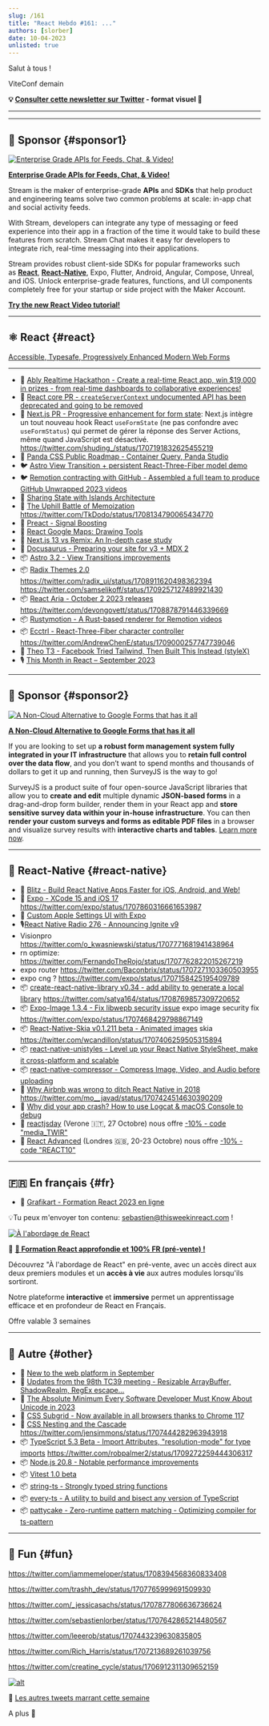 ```yaml
---
slug: /161
title: "React Hebdo #161: ..."
authors: [slorber]
date: 10-04-2023
unlisted: true
---
```


Salut à tous !

ViteConf demain

<Todo />

<!-- truncate -->

**💡 [Consulter cette newsletter sur Twitter](https://slo.im/thread) - format visuel 🎨**

---


<Support />

---

## 💸 Sponsor {#sponsor1}

[![Enterprise Grade APIs for Feeds, Chat, & Video!](/emails/issues/153/stream.jpg)](https://getstream.io/video/voice-calling/?utm_source=thisweekinreact&utm_medium=sponsorship&utm_content=&utm_campaign=thisweekinreact_July2023_video_klmh22)

[**Enterprise Grade APIs for Feeds, Chat, & Video!**](https://getstream.io/video/docs/react/?utm_source=thisweekinreact&utm_medium=sponsorship&utm_content=&utm_campaign=thisweekinreact_July2023_video_klmh22)

Stream is the maker of enterprise-grade **APIs** and **SDKs** that help product and engineering teams solve two common problems at scale: in-app chat and social activity feeds.

With Stream, developers can integrate any type of messaging or feed experience into their app in a fraction of the time it would take to build these features from scratch. Stream Chat makes it easy for developers to integrate rich, real-time messaging into their applications.

Stream provides robust client-side SDKs for popular frameworks such as [**React**](https://getstream.io/chat/sdk/react/?utm_source=thisweekinreact&utm_medium=sponsorship&utm_content=&utm_campaign=thisweekinreact_July2023_video_klmh22), [**React-Native**](https://getstream.io/chat/sdk/react-native/?utm_source=thisweekinreact&utm_medium=sponsorship&utm_content=&utm_campaign=thisweekinreact_July2023_video_klmh22), Expo, Flutter, Android, Angular, Compose, Unreal, and iOS.
Unlock enterprise-grade features, functions, and UI components completely free for your startup or side project with the Maker Account.

[**Try the new React Video tutorial!**](https://getstream.io/video/docs/react/?utm_source=thisweekinreact&utm_medium=sponsorship&utm_content=&utm_campaign=thisweekinreact_July2023_video_klmh22)

---

## ⚛️ React {#react}

[Accessible, Typesafe, Progressively Enhanced Modern Web Forms](https://www.epicweb.dev/accessible-typesafe-progressively-enhanced-modern-web-forms)

---

- 💸 [Ably Realtime Hackathon - Create a real-time React app, win $19,000 in prizes - from real-time dashboards to collaborative experiences!](https://ably.devpost.com/?utm_campaign=23-hackathon&utm_source=thisweekinreact&utm_medium=referral)
- 👀 [React core PR - `createServerContext` undocumented API has been deprecated and going to be removed](https://github.com/facebook/react/pull/27424)
- 👀 [Next.js PR - Progressive enhancement for form state](https://github.com/vercel/next.js/pull/55584): Next.js intègre un tout nouveau hook React `useFormState` (ne pas confondre avec `useFormStatus`) qui permet de gérer la réponse des Server Actions, même quand JavaScript est désactivé. https://twitter.com/shuding_/status/1707191832625455219
- 👀 [Panda CSS Public Roadmap - Container Query, Panda Studio](https://panda-css.canny.io/)
- 🐦 [Astro View Transition + persistent React-Three-Fiber model demo](https://twitter.com/astrodotbuild/status/1707918024471355406)
- 🐦 [Remotion contracting with GitHub - Assembled a full team to produce GitHub Unwrapped 2023 videos](https://twitter.com/Remotion/status/1707664519403614323)
- 📜 [Sharing State with Islands Architecture](https://frontendatscale.com/blog/islands-architecture-state/)
- 📜 [The Uphill Battle of Memoization](https://tkdodo.eu/blog/the-uphill-battle-of-memoization) https://twitter.com/TkDodo/status/1708134790065434770
- 📜 [Preact - Signal Boosting](https://preactjs.com/blog/signal-boosting/)
- 📜 [React Google Maps: Drawing Tools](https://sudolabs.com/insights/react-google-maps-drawing-tools)
- 📜 [Next.js 13 vs Remix: An In-depth case study](https://prateeksurana.me/blog/nextjs-13-vs-remix-an-in-depth-case-study/)
- 📜 [Docusaurus - Preparing your site for v3 + MDX 2](https://docusaurus.io/blog/preparing-your-site-for-docusaurus-v3)
- 📦 [Astro 3.2 - View Transitions improvements](https://astro.build/blog/astro-320/)
- 📦 [Radix Themes 2.0](https://www.radix-ui.com/themes/docs/overview/releases#200) https://twitter.com/radix_ui/status/1708911620498362394 https://twitter.com/samselikoff/status/1709257127489921430
- 📦 [React Aria - October 2 2023 releases](https://react-spectrum.adobe.com/releases/2023-10-02.html) https://twitter.com/devongovett/status/1708878791446339669
- 📦 [Rustymotion - A Rust-based renderer for Remotion videos](https://github.com/clearlysid/rustymotion)
- 📦 [Ecctrl - React-Three-Fiber character controller](https://github.com/pmndrs/ecctrl) https://twitter.com/AndrewChenE/status/1709000257747739046
- 🎥 [Theo T3 - Facebook Tried Tailwind, Then Built This Instead (styleX)](https://www.youtube.com/watch?v=PHV94q7BivI)
- 🎙️ [This Month in React – September 2023](https://podcasters.spotify.com/pod/show/reactiflux/episodes/This-Month-in-React--September-2023-e29vb6o)

<SubscribeFormEmbed placement="middle" />

---

## 💸 Sponsor {#sponsor2}

[![A Non-Cloud Alternative to Google Forms that has it all](/emails/issues/155/surveyjs.jpg)](https://surveyjs.io/?utm_source=thisweekinreact&utm_medium=email)

**[A Non-Cloud Alternative to Google Forms that has it all](https://surveyjs.io/?utm_source=thisweekinreact&utm_medium=email)**

If you are looking to set up **a robust form management system fully integrated in your IT infrastructure** that allows you to **retain full control over the data flow**, and you don’t want to spend months and thousands of dollars to get it up and running, then SurveyJS is the way to go!

SurveyJS is a product suite of four open-source JavaScript libraries that allow you to **create and edit** multiple dynamic **JSON-based forms** in a drag-and-drop form builder, render them in your React app and **store sensitive survey data within your in-house infrastructure**. You can then **render your custom surveys and forms as editable PDF files** in a browser and visualize survey results with **interactive charts and tables**. [Learn more now](https://surveyjs.io/?utm_source=thisweekinreact&utm_medium=email).

---

## 📱 React-Native {#react-native}

- 💸 [Blitz - Build React Native Apps Faster for iOS, Android, and Web!](https://www.blitz-rn.com/)
- 📜 [Expo - XCode 15 and iOS 17](https://expo.dev/changelog/2023/09-28-new-xcode-ios) https://twitter.com/expo/status/1707860316661653987
- 📜 [Custom Apple Settings UI with Expo](https://evanbacon.dev/blog/apple-settings)
- 🎙️[React Native Radio 276 - Announcing Ignite v9](https://reactnativeradio.com/episodes/rnr-276-announcing-ignite-v9-expresso)
- Visionpro https://twitter.com/o_kwasniewski/status/1707771681941438964
- rn optimize: https://twitter.com/FernandoTheRojo/status/1707762822015267219
- expo router https://twitter.com/Baconbrix/status/1707271103360503955
- expo cng ? https://twitter.com/expo/status/1707158425195409789
- 📦 [create-react-native-library v0.34 - add ability to generate a local library](https://github.com/callstack/react-native-builder-bob/releases/tag/create-react-native-library%400.34.0) https://twitter.com/satya164/status/1708769857309720652
- 📦 [Expo-Image 1.3.4 - Fix libwepb security issue](https://expo.dev/changelog/2023/09-29-libwebp) expo image security fix https://twitter.com/expo/status/1707468429798867149
- 📦 [React-Native-Skia v0.1.211 beta - Animated images](https://shopify.github.io/react-native-skia/docs/animated-images/) skia https://twitter.com/wcandillon/status/1707406259505315894
- 📦 [react-native-unistyles - Level up your React Native StyleSheet, make it cross-platform and scalable](https://github.com/jpudysz/react-native-unistyles)
- 📦 [react-native-compressor - Compress Image, Video, and Audio before uploading](https://github.com/numandev1/react-native-compressor)
- 🎥 [Why Airbnb was wrong to ditch React Native in 2018](https://www.youtube.com/watch?v=RwUQnfcxH0o) https://twitter.com/mo__javad/status/1707424514630390209
- 🎥 [Why did your app crash? How to use Logcat & macOS Console to debug](https://www.youtube.com/watch?v=LvCci4Bwmpc)
- 👥 [reactjsday](https://2023.reactjsday.it/) (Verone 🇮🇹, 27 Octobre) nous offre [\-10% - code "media_TWIR"](https://ti.to/grusp/reactjsday-2023/discount/media_TWIR)
- 👥 [React Advanced](https://reactadvanced.com/?utm_source=email&utm_medium=thisweekinreact) (Londres 🇬🇧, 20-23 Octobre) nous offre [\-10% - code "REACT10"](https://ti.to/gitnation/react-advanced-london-2023/discount/REACT10)

<Todo />

---

## 🇫🇷 En français {#fr}

- 🎥 [Grafikart - Formation React 2023 en ligne](https://www.youtube.com/watch?v=hhe6Xb4Em5U)

💡Tu peux m'envoyer ton contenu: [sebastien@thisweekinreact.com](mailto:sebastien@thisweekinreact.com?subject=Contenu%20en%20fran%C3%A7ais) !

[![À l'abordage de React](/emails/issues/160/a-l-abordage-de-react.jpg)](https://react.codingcrew.dev/?utm_source=thisweekinreact&utm_id=twir-27092023)

💸 **[🚀 Formation React approfondie et 100% FR (pré-vente) !](https://react.codingcrew.dev/?utm_source=thisweekinreact&utm_id=twir-27092023)**

Découvrez "À l'abordage de React" en pré-vente, avec un accès direct aux deux premiers modules et un **accès à vie** aux autres modules lorsqu'ils sortiront.

Notre plateforme **interactive** et **immersive** permet un apprentissage efficace et en profondeur de React en Français.

Offre valable 3 semaines

---

## 🔀 Autre {#other}

- 📜 [New to the web platform in September](https://web.dev/web-platform-09-2023/)
- 📜 [Updates from the 98th TC39 meeting - Resizable ArrayBuffer, ShadowRealm, RegEx escape...](https://dev.to/hemanth/updates-from-the-98th-tc39-meeting-1lcf)
- 📜 [The Absolute Minimum Every Software Developer Must Know About Unicode in 2023](https://tonsky.me/blog/unicode/)
- 📜 [CSS Subgrid - Now available in all browsers thanks to Chrome 117](https://web.dev/css-subgrid/)
- 📜 [CSS Nesting and the Cascade](https://webkit.org/blog/14571/css-nesting-and-the-cascade/) https://twitter.com/jensimmons/status/1707444282963943918
- 📦 [TypeScript 5.3 Beta - Import Attributes, "resolution-mode" for type imports](https://devblogs.microsoft.com/typescript/announcing-typescript-5-3-beta/) https://twitter.com/robpalmer2/status/1709272259444306317
- 📦 [Node.js 20.8 - Notable performance improvements](https://nodejs.org/en/blog/release/v20.8.0)
- 📦 [Vitest 1.0 beta](https://github.com/vitest-dev/vitest/releases/tag/v1.0.0-beta.0)
- 📦 [string-ts - Strongly typed string functions](https://github.com/gustavoguichard/string-ts)
- 📦 [every-ts - A utility to build and bisect any version of TypeScript](https://github.com/jakebailey/every-ts)
- 📦 [pattycake - Zero-runtime pattern matching - Optimizing compiler for ts-pattern](https://github.com/aidenybai/pattycake)

---

## 🤭 Fun {#fun}

https://twitter.com/iammemeloper/status/1708394568360833408

https://twitter.com/trashh_dev/status/1707765999691509930

https://twitter.com/_jessicasachs/status/1707877806636736624

https://twitter.com/sebastienlorber/status/1707642865214480567

https://twitter.com/leeerob/status/1707443239630835805

https://twitter.com/Rich_Harris/status/1707213689261039756

https://twitter.com/creatine_cycle/status/1706912311309652159

[![alt](/emails/issues/122/meme.jpg)](https://twitter.com/TODOTODOTODOTODOTODOTODOTODOTODOTODOTODO)

🤣 [Les autres tweets marrant cette semaine](https://twitter.com/TODOTODOTODOTODOTODOTODOTODOTODOTODOTODO)

A plus 👋
